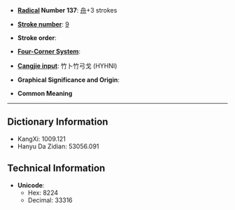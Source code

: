 * '''[[Wiktionary:Chinese radical index| Radical]] Number 137''': [[Wiktionary:Chinese radical index 舟|舟]]+3 strokes

* '''[[Wiktionary:Chinese total strokes index|Stroke number]]''': [[Wiktionary:Chinese total strokes index 9|9]]

* '''Stroke order''': 

* '''[[Wiktionary:Chinese four corner index|Four-Corner System]]''': 

* '''[[Wiktionary:Chinese Cangjie index|Cangjie input]]''': 竹卜竹弓戈 (HYHNI)

* '''Graphical Significance and Origin''': 

* '''Common Meaning'''

----

== Dictionary Information ==

* KangXi: 1009.121
* Hanyu Da Zidian: 53056.091

== Technical Information ==

* '''Unicode''':
** Hex: 8224
** Decimal: 33316